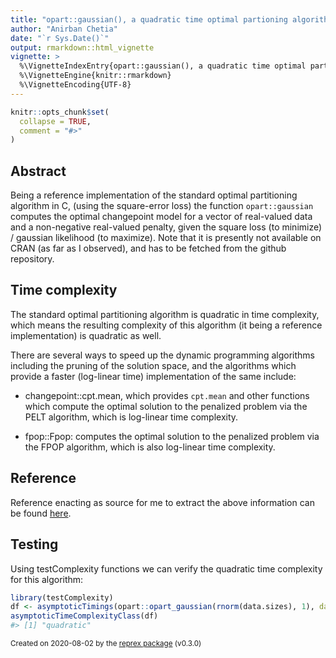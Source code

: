 ```yaml
---
title: "opart::gaussian(), a quadratic time optimal partioning algorithm"
author: "Anirban Chetia"
date: "`r Sys.Date()`"
output: rmarkdown::html_vignette
vignette: >
  %\VignetteIndexEntry{opart::gaussian(), a quadratic time optimal partioning algorithm}
  %\VignetteEngine{knitr::rmarkdown}
  %\VignetteEncoding{UTF-8}
---
```


```r
knitr::opts_chunk$set(
  collapse = TRUE,
  comment = "#>"
)
```

## Abstract
Being a reference implementation of the standard optimal partitioning algorithm in C, (using the square-error loss) the function `opart::gaussian` computes the optimal changepoint model for a vector of real-valued data and a non-negative real-valued penalty, given the square loss (to minimize) / gaussian likelihood (to maximize). Note that it is presently not available on CRAN (as far as I observed), and has to be fetched from the github repository.

## Time complexity 
The standard optimal partitioning algorithm is quadratic in time complexity, which means the resulting complexity of this algorithm (it being a reference implementation) is quadratic as well. 

There are several ways to speed up the dynamic programming algorithms including the pruning of the solution space, and the algorithms which provide a faster (log-linear time) implementation of the same include:

- changepoint::cpt.mean, which provides `cpt.mean` and other functions which compute the optimal solution to the penalized problem via the PELT algorithm, which is log-linear time complexity.

- fpop::Fpop: computes the optimal solution to the penalized problem via the FPOP algorithm, which is also log-linear time complexity.

## Reference
Reference enacting as source for me to extract the above information can be found [here](https://www.rdocumentation.org/packages/opart/versions/2019.1.0/vignettes/opart_gaussian.Rmd).

## Testing
Using testComplexity functions we can verify the quadratic time complexity for this algorithm:
```r
library(testComplexity)
df <- asymptoticTimings(opart::opart_gaussian(rnorm(data.sizes), 1), data.sizes = 10^seq(1, 4, by = 0.5))
asymptoticTimeComplexityClass(df)
#> [1] "quadratic"
```

<sup>Created on 2020-08-02 by the [reprex package](https://reprex.tidyverse.org) (v0.3.0)</sup>
